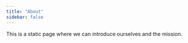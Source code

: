 ```yaml
---
title: "About"
sidebar: false
---
```


This is a static page where we can introduce ourselves and the mission.
